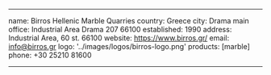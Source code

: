 ---

name: Birros Hellenic Marble Quarries
country: Greece
city: Drama
main office: Industrial Area Drama 207 66100
established: 1990
address: Industrial Area, 60 st. 66100
website: https://www.birros.gr/
email: info@birros.gr
logo: '../images/logos/birros-logo.png'
products: [marble]
phone: +30 25210 81600

---